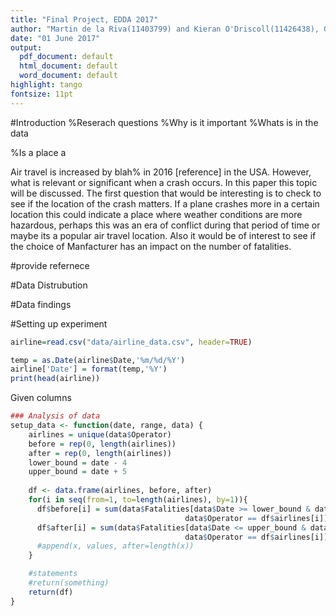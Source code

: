```yaml
---
title: "Final Project, EDDA 2017"
author: "Martin de la Riva(11403799) and Kieran O'Driscoll(11426438), Group 23"
date: "01 June 2017"
output:
  pdf_document: default
  html_document: default
  word_document: default
highlight: tango
fontsize: 11pt
---
```


#Introduction
%Reserach questions
%Why is it important
%Whats is in the data

%Is a place a 

Air travel is increased by blah% in 2016 [reference] in the USA. However, what is relevant or significant when a crash occurs. In this paper this topic will be discussed. The first question that would be interesting is to check to see if the location of the crash matters. If a plane crashes more in a certain location this could  indicate a place where weather conditions are more hazardous, perhaps this was an era of conflict during that period of time or maybe its a popular air travel location. Also it would be of interest to see if the choice of Manfacturer has an impact on the number of fatalities.



  #provide refernece
  
#Data Distrubution

#Data findings

#Setting up experiment


```r
airline=read.csv("data/airline_data.csv", header=TRUE)
```

```r
temp = as.Date(airline$Date,'%m/%d/%Y')
airline['Date'] = format(temp,'%Y')
print(head(airline))
```

Given columns

```r
### Analysis of data
setup_data <- function(date, range, data) {
    airlines = unique(data$Operator)
    before = rep(0, length(airlines))
    after = rep(0, length(airlines))
    lower_bound = date - 4
    upper_bound = date + 5
    
    df <- data.frame(airlines, before, after)
    for(i in seq(from=1, to=length(airlines), by=1)){
      df$before[i] = sum(data$Fatalities[data$Date >= lower_bound & data$Date <= date & 
                                       data$Operator == df$airlines[i]])
      df$after[i] = sum(data$Fatalities[data$Date <= upper_bound & data$Date > date & 
                                       data$Operator == df$airlines[i]])
      #append(x, values, after=length(x))
    }

    #statements
    #return(something)
    return(df)
}

```